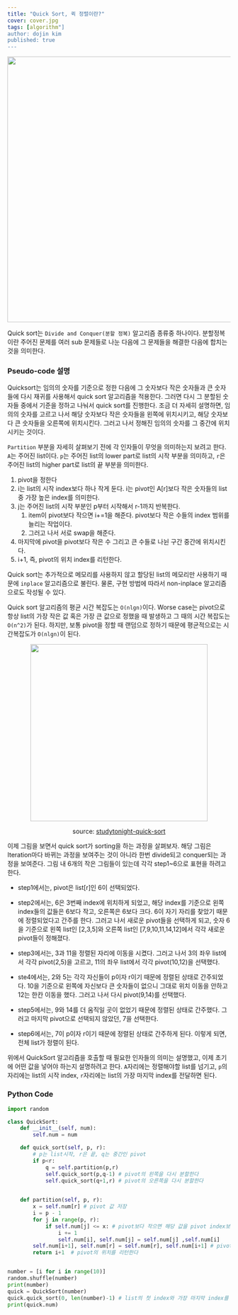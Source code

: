 ```yaml
---
title: "Quick Sort, 퀵 정렬이란?"
cover: cover.jpg
tags: [algorithm"]
author: dojin kim
published: true
---
```


<div align="center">
<img src="./quick_sort_pseudo.png" style="width:600px"/>
</div>

Quick sort는 `Divide and Conquer(분할 정복)` 알고리즘 종류중 하나이다. 분할정복이란 주어진 문제를 여러 sub 문제들로 나눈 다음에 그 문제들을 해결한 다음에 합치는 것을 의미한다. 

### Pseudo-code 설명
Quicksort는 임의의 숫자를 기준으로 정한 다음에 그 숫자보다 작은 숫자들과 큰 숫자들에 다시 재귀를 사용해서 quick sort 알고리즘을 적용한다. 그러면 다시 그 분할된 숫자들 중에서 기준을 정하고 나눠서 quick sort를 진행한다. 조금 더 자세히 설명하면, 임의의 숫자를 고르고 나서 해당 숫자보다 작은 숫자들을 왼쪽에 위치시키고, 해당 숫자보다 큰 숫자들을 오른쪽에 위치시킨다. 그러고 나서 정해진 임의의 숫자를 그 중간에 위치시키는 것이다.

`Partition` 부분을 자세히 살펴보기 전에 각 인자들이 무엇을 의미하는지 보려고 한다. `A`는 주어진 list이다. `p`는 주어진 list의 lower part로 list의 시작 부분을 의미하고, `r`은 주어진 list의 higher part로 list의 끝 부분을 의미한다.

1. pivot을 정한다
2. i는 list의 시작 index보다 하나 작게 둔다. i는 pivot인 A[r]보다 작은 숫자들의 list 중 가장 높은 index를 의미한다.
3. j는 주어진 list의 시작 부분인 p부터 시작해서 r-1까지 반복한다.
    1. item이 pivot보다 작으면 i+=1을 해준다. pivot보다 작은 수들의 index 범위를 늘리는 작업이다.
    2. 그러고 나서 서로 swap을 해준다.
4. 마지막에 pivot을 pivot보다 작은 수 그리고 큰 수들로 나뉜 구간 중간에 위치시킨다.
5. i+1, 즉, pivot의 위치 index를 리턴한다.

Quick sort는 추가적으로 메모리를 사용하지 않고 할당된 list의 메모리만 사용하기 때문에 `inplace` 알고리즘으로 불린다. 물론, 구현 방법에 따라서 non-inplace 알고리즘으로도 작성될 수 있다.

Quick sort 알고리즘의 평균 시간 복잡도는 `O(nlgn)`이다. Worse case는 pivot으로 항상 list의 가장 작은 값 혹은 가장 큰 값으로 정했을 때 발생하고 그 때의 시간 복잡도는 `O(n^2)`가 된다. 하지만, 보통 pivot을 정할 때 랜덤으로 정하기 때문에 평균적으로는 시간복잡도가 `O(nlgn)`이 된다. 

<div align="center">
<img src="./quick_sort.png" style="width:400px"/>
</div>

<div align="center">

source: <a href="https://www.studytonight.com/data-structures/quick-sort">studytonight-quick-sort</a>

</div>

이제 그림을 보면서 quick sort가 sorting을 하는 과정을 살펴보자. 해당 그림은 Iteration마다 바뀌는 과정을 보여주는 것이 아니라 한번 divide되고 conquer되는 과정을 보여준다. 그림 내 6개의 작은 그림들이 있는데 각각 step1~6으로 표현을 하려고 한다.

- step1에서는, pivot은 list[r]인 6이 선택되었다.

- step2에서는, 6은 3번째 index에 위치하게 되었고, 해당 index를 기준으로 왼쪽 index들의 값들은 6보다 작고, 오른쪽은 6보다 크다. 6이 자기 자리를 찾았기 때문에 정렬되었다고 간주를 한다. 그러고 나서 새로운 pivot들을 선택하게 되고, 숫자 6을 기준으로 왼쪽 list인 [2,3,5]와 오른쪽 list인 [7,9,10,11,14,12]에서 각각 새로운 pivot들이 정해졌다.

- step3에서는, 3과 11을 정렬된 자리에 이동을 시켰다. 그러고 나서 3의 좌우 list에서 각각 pivot(2,5)을 고르고, 11의 좌우 list에서 각각 pivot(10,12)을 선택했다.

- ste4에서는, 2와 5는 각각 자신들이 p이자 r이기 때문에 정렬된 상태로 간주되었다. 10을 기준으로 왼쪽에 자신보다 큰 숫자들이 없으니 그대로 위치 이동을 안하고 12는 한칸 이동을 했다. 그러고 나서 다시 pivot(9,14)를 선택했다.

- step5에서는, 9와 14를 더 움직일 곳이 없었기 때문에 정렬된 상태로 간주했다. 그러고 마지막 pivot으로 선택되지 않았던, 7을 선택한다.

- step6에서는, 7이 p이자 r이기 때문에 정렬된 상태로 간주하게 된다. 이렇게 되면, 전체 list가 정렬이 된다.

위에서 QuickSort 알고리즘을 호출할 때 필요한 인자들의 의미는 설명했고, 이제 초기에 어떤 값을 넣어야 하는지 설명하려고 한다. `A`자리에는 정렬해야할 list를 넘기고, `p`의 자리에는 list의 시작 index, `r`자리에는 list의 가장 마지막 index를 전달하면 된다.

### Python Code


```python
import random

class QuickSort:
    def __init__(self, num):
        self.num = num

    def quick_sort(self, p, r):
        # p는 list시작, r은 끝, q는 중간인 pivot
        if p<r:
            q = self.partition(p,r)
            self.quick_sort(p,q-1) # pivot의 왼쪽을 다시 분할한다
            self.quick_sort(q+1,r) # pivot의 오른쪽을 다시 분할한다
        

    def partition(self, p, r):
        x = self.num[r] # pivot 값 저장
        i = p - 1
        for j in range(p, r): 
            if self.num[j] <= x: # pivot보다 작으면 해당 값을 pivot index보다 왼쪽으로 이동시킨다
                i += 1
                self.num[i], self.num[j] = self.num[j] ,self.num[i] 
        self.num[i+1], self.num[r] = self.num[r], self.num[i+1] # pivot을 전체 list에 정렬된 위치에 놓는다
        return i+1  # pivot의 위치를 리턴한다


number = [i for i in range(10)]
random.shuffle(number)
print(number)
quick = QuickSort(number)
quick.quick_sort(0, len(number)-1) # list의 첫 index와 가장 마지막 index를 전달한다
print(quick.num)
```

